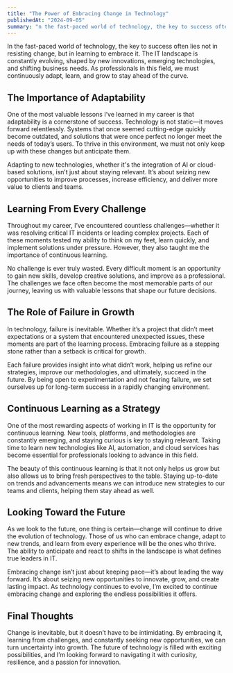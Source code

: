 ```yaml
---
title: "The Power of Embracing Change in Technology"
publishedAt: "2024-09-05"
summary: "n the fast-paced world of technology, the key to success often lies not in resisting change, but in learning to embrace it."
---
```


In the fast-paced world of technology, the key to success often lies not in resisting change, but in learning to embrace it. The IT landscape is constantly evolving, shaped by new innovations, emerging technologies, and shifting business needs. As professionals in this field, we must continuously adapt, learn, and grow to stay ahead of the curve.

## The Importance of Adaptability

One of the most valuable lessons I’ve learned in my career is that adaptability is a cornerstone of success. Technology is not static—it moves forward relentlessly. Systems that once seemed cutting-edge quickly become outdated, and solutions that were once perfect no longer meet the needs of today’s users. To thrive in this environment, we must not only keep up with these changes but anticipate them.

Adapting to new technologies, whether it's the integration of AI or cloud-based solutions, isn’t just about staying relevant. It’s about seizing new opportunities to improve processes, increase efficiency, and deliver more value to clients and teams.

## Learning From Every Challenge

Throughout my career, I’ve encountered countless challenges—whether it was resolving critical IT incidents or leading complex projects. Each of these moments tested my ability to think on my feet, learn quickly, and implement solutions under pressure. However, they also taught me the importance of continuous learning.

No challenge is ever truly wasted. Every difficult moment is an opportunity to gain new skills, develop creative solutions, and improve as a professional. The challenges we face often become the most memorable parts of our journey, leaving us with valuable lessons that shape our future decisions.

## The Role of Failure in Growth

In technology, failure is inevitable. Whether it’s a project that didn’t meet expectations or a system that encountered unexpected issues, these moments are part of the learning process. Embracing failure as a stepping stone rather than a setback is critical for growth.

Each failure provides insight into what didn’t work, helping us refine our strategies, improve our methodologies, and ultimately, succeed in the future. By being open to experimentation and not fearing failure, we set ourselves up for long-term success in a rapidly changing environment.

## Continuous Learning as a Strategy

One of the most rewarding aspects of working in IT is the opportunity for continuous learning. New tools, platforms, and methodologies are constantly emerging, and staying curious is key to staying relevant. Taking time to learn new technologies like AI, automation, and cloud services has become essential for professionals looking to advance in this field.

The beauty of this continuous learning is that it not only helps us grow but also allows us to bring fresh perspectives to the table. Staying up-to-date on trends and advancements means we can introduce new strategies to our teams and clients, helping them stay ahead as well.

## Looking Toward the Future

As we look to the future, one thing is certain—change will continue to drive the evolution of technology. Those of us who can embrace change, adapt to new trends, and learn from every experience will be the ones who thrive. The ability to anticipate and react to shifts in the landscape is what defines true leaders in IT.

Embracing change isn’t just about keeping pace—it’s about leading the way forward. It’s about seizing new opportunities to innovate, grow, and create lasting impact. As technology continues to evolve, I’m excited to continue embracing change and exploring the endless possibilities it offers.

## Final Thoughts

Change is inevitable, but it doesn’t have to be intimidating. By embracing it, learning from challenges, and constantly seeking new opportunities, we can turn uncertainty into growth. The future of technology is filled with exciting possibilities, and I’m looking forward to navigating it with curiosity, resilience, and a passion for innovation.